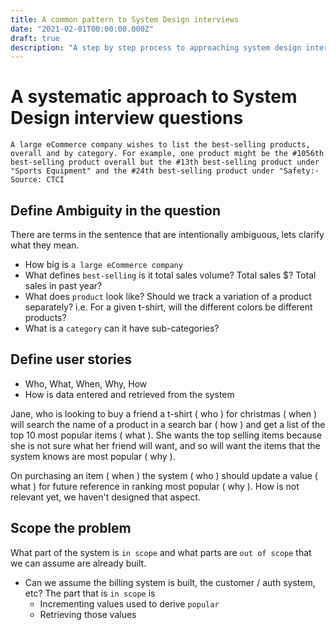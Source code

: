 ```yaml
---
title: A common pattern to System Design interviews
date: "2021-02-01T00:00:00.000Z"
draft: true
description: "A step by step process to approaching system design interviews"
---
```


# A systematic approach to System Design interview questions

```
A large eCommerce company wishes to list the best-selling products, overall and by category. For example, one product might be the #1056th best-selling product overall but the #13th best-selling product under "Sports Equipment" and the #24th best-selling product under "Safety:·
Source: CTCI
```

## Define Ambiguity in the question

There are terms in the sentence that are intentionally ambiguous, lets clarify what they mean.

- How big is `a large eCommerce company`
- What defines `best-selling` is it total sales volume? Total sales $? Total sales in past year?
- What does `product` look like? Should we track a variation of a product separately? i.e. For a given t-shirt, will the different colors be different products?
- What is a `category` can it have sub-categories?

## Define user stories

- Who, What, When, Why, How
- How is data entered and retrieved from the system

Jane, who is looking to buy a friend a t-shirt ( who ) for christmas ( when ) will search the name of a product in a search bar ( how ) and get a list of the top 10 most popular items ( what ). She wants the top selling items because she is not sure what her friend will want, and so will want the items that the system knows are most popular ( why ).

On purchasing an item ( when ) the system ( who ) should update a value ( what ) for future reference in ranking most popular ( why ). How is not relevant yet, we haven't designed that aspect.

## Scope the problem

What part of the system is `in scope` and what parts are `out of scope` that we can assume are already built.

- Can we assume the billing system is built, the customer / auth system, etc? The part that is `in scope` is
  - Incrementing values used to derive `popular`
  - Retrieving those values
